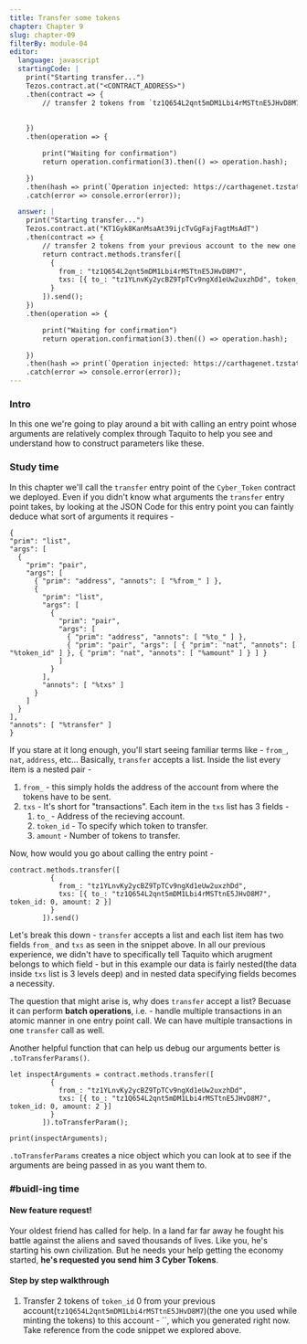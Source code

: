 ```yaml
---
title: Transfer some tokens
chapter: Chapter 9
slug: chapter-09
filterBy: module-04
editor:
  language: javascript
  startingCode: |
    print("Starting transfer...")
    Tezos.contract.at("<CONTRACT_ADDRESS>")
    .then(contract => {
        // transfer 2 tokens from `tz1Q654L2qnt5mDM1Lbi4rMSTtnE5JHvD8M7` to `tz1YLnvKy2ycBZ9TpTCv9ngXd1eUw2uxzhDd`.
        
        
    })
    .then(operation => {

        print("Waiting for confirmation")
        return operation.confirmation(3).then(() => operation.hash);

    })
    .then(hash => print(`Operation injected: https://carthagenet.tzstats.com/${hash}`))
    .catch(error => console.error(error));

  answer: |
    print("Starting transfer...")
    Tezos.contract.at("KT1Gyk8KanMsaAt39ijcTvGgFajFagtMsAdT")
    .then(contract => {
        // transfer 2 tokens from your previous account to the new one which you generated recently.
        return contract.methods.transfer([
          {
            from_: "tz1Q654L2qnt5mDM1Lbi4rMSTtnE5JHvD8M7",
            txs: [{ to_: "tz1YLnvKy2ycBZ9TpTCv9ngXd1eUw2uxzhDd", token_id: 0, amount: 2 }]
          }
        ]).send();
    })
    .then(operation => {

        print("Waiting for confirmation")
        return operation.confirmation(3).then(() => operation.hash);

    })
    .then(hash => print(`Operation injected: https://carthagenet.tzstats.com/${hash}`))
    .catch(error => console.error(error));
---
```

### Intro

In this one we're going to play around a bit with calling an entry point whose arguments are relatively complex through Taquito to help you see and understand how to construct parameters like these.

### Study time

In this chapter we'll call the `transfer` entry point of the `Cyber_Token` contract we deployed.
Even if you didn't know what arguments the `transfer` entry point takes, by looking at the JSON Code for this entry point you can faintly deduce what sort of arguments it requires - 
```json=
{
"prim": "list",
"args": [
  {
    "prim": "pair",
    "args": [
      { "prim": "address", "annots": [ "%from_" ] },
      {
        "prim": "list",
        "args": [
          {
            "prim": "pair",
            "args": [
              { "prim": "address", "annots": [ "%to_" ] },
              { "prim": "pair", "args": [ { "prim": "nat", "annots": [ "%token_id" ] }, { "prim": "nat", "annots": [ "%amount" ] } ] }
            ]
          }
        ],
        "annots": [ "%txs" ]
      }
    ]
  }
],
"annots": [ "%transfer" ]
}
```
If you stare at it long enough, you'll start seeing familiar terms like - `from_`, `nat`, `address`, etc...
Basically, `transfer` accepts a list. Inside the list every item is a nested pair - 
1. `from_` - this simply holds the address of the account from where the tokens have to be sent.
2. `txs` - It's short for "transactions". Each item in the `txs` list has 3 fields - 
    1. `to_` - Address of the recieving account.
    2. `token_id` - To specify which token to transfer.
    3. `amount` - Number of tokens to transfer.

Now, how would you go about calling the entry point - 
```javascript=
contract.methods.transfer([
          {
            from_: "tz1YLnvKy2ycBZ9TpTCv9ngXd1eUw2uxzhDd",
            txs: [{ to_: "tz1Q654L2qnt5mDM1Lbi4rMSTtnE5JHvD8M7", token_id: 0, amount: 2 }]
          }
        ]).send()
```
Let's break this down - `transfer` accepts a list and each list item has two fields `from_` and `txs` as seen in the snippet above.
In all our previous experience, we didn't have to specifically tell Taquito which arugment belongs to which field - but in this example our data is fairly nested(the data inside `txs` list is 3 levels deep) and in nested data specifying fields becomes a necessity.

The question that might arise is, why does `transfer` accept a list? Becuase it can perform **batch operations**, i.e. - handle multiple transactions in an atomic manner in one entry point call. 
We can have multiple transactions in one `transfer` call as well.

Another helpful function that can help us debug our arguments better is `.toTransferParams()`.
```javascript=
let inspectArguments = contract.methods.transfer([
          {
            from_: "tz1YLnvKy2ycBZ9TpTCv9ngXd1eUw2uxzhDd",
            txs: [{ to_: "tz1Q654L2qnt5mDM1Lbi4rMSTtnE5JHvD8M7", token_id: 0, amount: 2 }]
          }
        ]).toTransferParam();
        
print(inspectArguments);
```
`.toTransferParams` creates a nice object which you can look at to see if the arguments are being passed in as you want them to.


### #buidl-ing time
 
#### New feature request!
Your oldest friend has called for help. 
In a land far far away he fought his battle against the aliens and saved thousands of lives. 
Like you, he's starting his own civilization. 
But he needs your help getting the economy started, **he's requested you send him 3 Cyber Tokens**.

#### Step by step walkthrough
1. Transfer 2 tokens of `token_id` 0 from your previous account(`tz1Q654L2qnt5mDM1Lbi4rMSTtnE5JHvD8M7`)(the one you used while minting the tokens) to this account - ``, which you generated right now. Take reference from the code snippet we explored above.